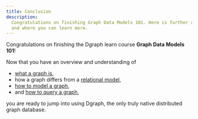 ```yaml
---
title: Conclusion
description:
  Congratulations on finishing Graph Data Models 101. Here is further reading
  and where you can learn more.
---
```



<DgraphWIP />

Congratulations on finishing the Dgraph learn course **Graph Data Models 101**!

Now that you have an overview and understanding of

- [what a graph is](./introduction),
- how a graph differs from a [relational model](./relational-data-model),
- [how to model a graph](./graph-data-model),
- and [how to query a graph](./graph-query),

you are ready to jump into using Dgraph, the only truly native distributed graph
database.
